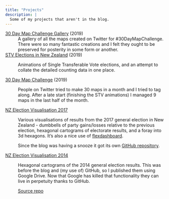 ```yaml
---
title: "Projects"
description: |
  Some of my projects that aren't in the blog.
---
```


[30 Day Map Challenge Gallery](https://david.frigge.nz/30DayMapChallenge) (2019)
:   A gallery of all the maps created on Twitter for #30DayMapChallenge. There
were so many fantastic creations and I felt they ought to be preserved for posterity
in some form or another.

[STV Elections in New Zealand](https://david.frigge.nz/stvnz) (2019)

:   Animations of Single Transferable Vote elections, and an attempt to collate
the detailed counting data in one place.


[30 Day Map Challenge](https://david.frigge.nz/map30days) (2019)

:   People on Twitter tried to make 30 maps in a month and I tried to tag along.
After a late start (finishing the STV animations) I managed 9 maps in the last
half of the month.


[NZ Election Visualisation 2017](https://david.frigge.nz/election2017)

:   Various visualisations of results from the 2017 general election in
New Zealand - dumbbells of party gains/losses relative to the previous election,
hexagonal cartograms of electorate results, and a foray into 3d hexagons.
It's also a nice use of [flexdashboard](https://rmarkdown.rstudio.com/flexdashboard/).

    Since the blog was having a snooze it got its own
[GitHub repository](https://github.com/dakvid/election2017).


[NZ Election Visualisation 2014](https://david.frigge.nz/nzhex2014)

:   Hexagonal cartograms of the 2014 general election results. This was before
the blog and (my use of) GitHub, so I published them using Google Drive. Now
that Google has killed that functionality they can live in perpetuity thanks to
GitHub.

    [Source repo](https://github.com/dakvid/nzhex2014)

